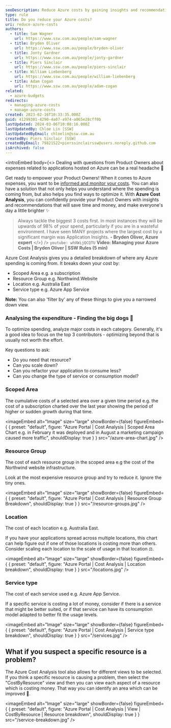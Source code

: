 ```yaml
---
seoDescription: Reduce Azure costs by gaining insights and recommendations to optimize spending with Azure Cost Analysis.
type: rule
title: Do you reduce your Azure costs?
uri: reduce-azure-costs
authors:
  - title: Sam Wagner
    url: https://www.ssw.com.au/people/sam-wagner
  - title: Bryden Oliver
    url: https://www.ssw.com.au/people/bryden-oliver
  - title: Jonty Gardner
    url: https://www.ssw.com.au/people/jonty-gardner
  - title: Piers Sinclair
    url: https://www.ssw.com.au/people/piers-sinclair
  - title: William Liebenberg
    url: https://www.ssw.com.au/people/william-liebenberg
  - title: Adam Cogan
    url: https://www.ssw.com.au/people/adam-cogan
related:
  - azure-budgets
redirects:
  - managing-azure-costs
  - manage-azure-costs
created: 2023-02-16T10:33:35.000Z
guid: 41299301-4290-4a07-a974-a065e28cff0b
lastUpdated: 2024-03-06T10:08:16.000Z
lastUpdatedBy: Chloe Lin [SSW]
lastUpdatedByEmail: chloelin@ssw.com.au
createdBy: Piers Sinclair [SSW]
createdByEmail: 79821522+pierssinclairssw@users.noreply.github.com
isArchived: false
---
```


<introEmbed
  body={<>
Dealing with questions from Product Owners about expenses related to applications hosted on Azure can be a real headache 🥲

Get ready to empower your Product Owners! When it comes to Azure expenses, you want to be [informed and monitor your costs](/azure-budgets). You can also have a solution that not only helps you understand where the spending is coming from, but also helps you find ways to optimize it. With **Azure Cost Analysis**, you can confidently provide your Product Owners with insights and recommendations that will save time and money, and make everyone's day a little brighter ✨

> Always tackle the biggest 3 costs first. In most instances they will be upwards of 98% of your spend, particularly if you are in a wasteful environment. I have seen MANY projects where the largest cost by a significant margin was Application Insights.
> **- Bryden Oliver, Azure expert**
  </>}
/>
`youtube: whXWijQCQTU`
**Video: Managing your Azure Costs | Bryden Oliver | SSW Rules (5 min)**

Azure Cost Analysis gives you a detailed breakdown of where any Azure spending is coming from. It breaks down your cost by:

- Scoped Area e.g. a subscription
- Resource Group e.g. Northwind.Website
- Location e.g. Australia East
- Service type e.g. Azure App Service

**Note:** You can also 'filter by' any of these things to give you a narrowed down view.

### Analysing the expenditure - Finding the big dogs 🐶

To optimize spending, analyze major costs in each category. Generally, it's a good idea to focus on the top 3 contributors - optimizing beyond that is usually not worth the effort.

Key questions to ask:

- Do you need that resource?
- Can you scale down?
- Can you refactor your application to consume less?
- Can you change the type of service or consumption model?

### Scoped Area

The cumulative costs of a selected area over a given time period e.g. the cost of a subscription charted over the last year showing the period of higher or sudden growth during that time.


<imageEmbed
  alt="Image"
  size="large"
  showBorder={false}
  figureEmbed={ {
    preset: "default",
    figure: "Azure Portal | Cost Analysis | Scoped Area Chart e.g. in February it was deployed and in August a marketing campaign caused more traffic",
    shouldDisplay: true
  } }
  src="/azure-area-chart.jpg"
/>

### Resource Group

The cost of each resource group in the scoped area e.g the cost of the Northwind website infrastructure.

Look at the most expensive resource group and try to reduce it. Ignore the tiny ones.


<imageEmbed
  alt="Image"
  size="large"
  showBorder={false}
  figureEmbed={ {
    preset: "default",
    figure: "Azure Portal | Cost Analysis | Resource Group Breakdown",
    shouldDisplay: true
  } }
  src="/resource-groups.jpg"
/>

### Location

The cost of each location e.g. Australia East.

If you have your applications spread across multiple locations, this chart can help figure out if one of those locations is costing more than others. Consider scaling each location to the scale of usage in that location ⚖️.


<imageEmbed
  alt="Image"
  size="large"
  showBorder={false}
  figureEmbed={ {
    preset: "default",
    figure: "Azure Portal | Cost Analysis | Location breakdown",
    shouldDisplay: true
  } }
  src="/locations.jpg"
/>

### Service type

The cost of each service used e.g. Azure App Service.

If a specific service is costing a lot of money, consider if there is a service that might be better suited, or if that service can have its consumption model adapted to better fit the usage levels.


<imageEmbed
  alt="Image"
  size="large"
  showBorder={false}
  figureEmbed={ {
    preset: "default",
    figure: "Azure Portal | Cost Analysis | Service type breakdown",
    shouldDisplay: true
  } }
  src="/services.jpg"
/>

## What if you suspect a specific resource is a problem?

The Azure Cost Analysis tool also allows for different views to be selected. If you think a specific resource is causing a problem, then select the "CostByResource" view and then you can view each aspect of a resource which is costing money. That way you can identify an area which can be improved 🎯.


<imageEmbed
  alt="Image"
  size="large"
  showBorder={false}
  figureEmbed={ {
    preset: "default",
    figure: "Azure Portal | Cost Analysis | View | CostByResource | Resource breakdown",
    shouldDisplay: true
  } }
  src="/service-breakdown.jpg"
/>
